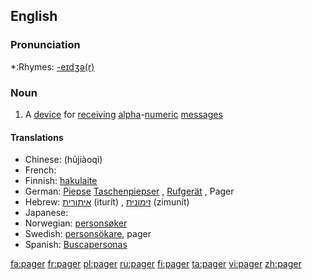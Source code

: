 ==English==

===Pronunciation===
*:Rhymes: [[Rhymes:English:-eɪdʒə(r)|-eɪdʒə(r)]]

===Noun===
{{en-noun}}

# A [[device]] for [[receive|receiving]] [[alpha]]-[[numeric]] [[message]]s

====Translations====

* Chinese: {{t|cmn|呼叫器|sc=Hani|xs=Mandarin}} (hūjiàoqì)
* French: {{t|fr|bip|m}}
* Finnish: [[hakulaite]]
* German: [[Piepse]] {{m}} [[Taschenpiepser]] {{m}}, [[Rufgerät]] {{n}}, Pager {{m}}
* Hebrew: [[איתורית]] (iturít) {{f}}, [[זימונית]] (zimunít) {{f}}
* Japanese: {{t-|ja|ポケットベル|tr=pokettoberu|sc=Jpan}}
* Norwegian: [[personsøker]] {{m}}
* Swedish: [[personsökare]], pager
* Spanish: [[Buscapersonas]] {{f|p}}

[[fa:pager]]
[[fr:pager]]
[[pl:pager]]
[[ru:pager]]
[[fi:pager]]
[[ta:pager]]
[[vi:pager]]
[[zh:pager]]